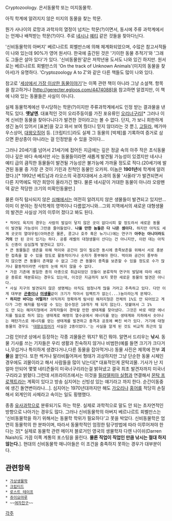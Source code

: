 Cryptozoology. 은서동물학 또는 미지동물학.

아직 학계에 알려지지 않은 미지의 동물을 찾는 학문.

뭔가 사나이의 로망과 과학자의 열정이 넘치는 학문(?)이면서, 동시에 주류 과학계에서는 언제나 배척받는 학문(?)이다. 주로 [[네시]]나 [[예티]] 같은 것들을 찾아다닌다. 

'신비동물학의 아버지' 베르나르트 회벨만스에 의해 체계화되었으며, 수많은 참고서적들이 나와 있는데 90%가 영어 원서다. 한국에 출간된 것은 '기이한 동물 추적기'와 '그래도 그들은 살아 있다'가 있다. '신비동물원'같은 저학년용 도서도 나와 있긴 하지만. 원서로는 베르나르트 회벨만스의 'On the track of Unknown Animals'(미지의 동물을 찾아서)가 유명하다. 'Cryptozoology A to Z'와 같은 다른 책들도 많이 나와 있다.

참고로 '[[세상에서 가장 이상한 동물이야기]]'는 이쪽 관련 책이 아니라 그냥 소설책. 항목을 참고하거나 [http://gerecter.egloos.com/4474088]을 참고하면 알겠지만, 이 책에 나와 있는 동물들은 사실이 아니다.

실제 동물학계에선 무시당하는 학문(?)이지만 주류과학계에서도 인정 받는 결과물을 낸 적도 있다. '''옛날엔'''. 대표적인 것이 오리주둥이를 가진 포유류인 [[오리너구리]][* 그러나 이게 신비한 동물을 찾아다니다가 발견한 것이라고는 볼 수 없다. 단지, 가 보니 희한하게 생긴 놈이 있어서 [표본]을 갖고 와서 보여 줬더니 믿지 않더라는 것 뿐.], [[고릴라]], 메가마우스상어, [[대왕오징어]] 등.
[크립티드]라도 실제 그 동물의 [박제]를 기록하여 증거로 삼으면 환상종이 아니라는 걸 인정받을 수 있을 것이다...

그러나 20세기를 넘어서 21세기에 접어든 지금에는 깊은 정글 속의 아주 작은 초식동물이나 깊은 바다 속에서만 사는 동물들이라면 새롭게 발견될 가능성이 있겠지만 네시나 예티 급의 큼직한 동물들이 발견될 가능성은 불가능에 가까울 정도로 적다.(20세기에 발견된 동물 중 가장 큰 것이 기린과 친척인 동물인 오카피. 이놈은 '''1901년'''에 학계에 알려졌다.)[* 1992년 베트남과 라오스의 국경지대에서 소과의 동물 '사올라'가 발견되면서 다른 지역에도 약간 희망이 올라가긴 했다. 물론 네시같이 거대한 동물이 아니라 오랑펜덱 같은 적당한 크기의 미확인동물만.]

물론 아직 탐사되지 않은 [[심해]]에서는 여전히 알려지지 않은 생물들이 발견되고 있지만...이미 이 분야는 정식학계의 영역이나 다름없거니와...그외 지역에서의 새로운 대형생물의 발견은 사실상 거의 이루어 졌다고 봐도 된다.

 * 적어도 육지의 경우는 사람의 발길이 닿지 않은 곳이 없다시피 할 정도라서 새로운 동물이 발견될 가능성이 그만큼 줄어들었다. '''나올 만한 놈들은 다 나온 셈이다.''' 하지만 아직도 세계 곳곳의 열대우림(아마존은 물론, 콩고나 호주 혹은 뉴기니)에는 연구가 '''아주는 아니더라도 거의''' 안 된 곳이 있기는 하다. 공룡 레벨의 대형생물이 산다는 건 아니지만, 이런 데는 아직도 신종이 심심찮게 발견되고 있다. 
 * 큰 동물들은 생존을 위해 먹이와 공간이 많이 필요한 동시에 종족보존을 위해서 서로 충분한 접촉을 할 수 있을 정도로 활동적이거나 숫자가 풍부해야 한다. 먹이와 공간이 풍부하지 않으면 큰 동물이 존재할 수 없고 그런 큰 동물이 종족을 보존할 수 있을 정도로 수가 많거나 활동적이라면 사람의 눈에 띄지 않을 수 없다. 
 * 가끔 기존에 동일한 종의 아종으로 취급되었던 것들이 분류학적 연구의 발달에 따라 새로운 종류로 재분류되는 경우도 있는데, 이것은 지금까지 보지 못한 새로운 동물의 발견은 아니다. 
 * 사실 지구의 발견되지 않은 생명체는 아직도 엄청나게 많을 거라고 추측하고 있다. 다만 이게 대부분 '''[[곤충]]이나 [[미생물]]'''같이 크기가 작아서 임팩트가 없는(...)놈이라는게 문제다.
 * '''하지만 바다는 어떨까?''' 아직까지 정확하게 탐사된 해저지형은 전체의 1%도 안 되어있고 게다가 그런 해저를 탐사할 수 있는 잠수정은 10개가 채 되지 않는다. 덧붙여서 그 1%도 안 되는 해저지형에서 과학자들이 경악할 만한 생태계를 찾아냈다. 그것은 바로 태양 에너지를 필요로 하지 않는 생태계로 해령의 열수공에서 에너지를 얻는 생태계와 지하에서 솟아나는 메탄가스로 에너지를 얻는 생태계를 발견하고 충격과 공포에 빠진 바가 있다. 거기에 대형동물의 경우도 '[[대왕오징어]]가 사실은 2종이었다.'는 사실을 알게 된 것도 비교척 최근의 일

그럼 인터넷 상에서 등장하는 각종 괴물들은 뭐지? 
뭐긴 뭐야. 알면서 드리우는 '''낚시'''. 
동물 기사를 쓰는 기자들은 우리 생활과 친숙하지 않거나 비범한(예를 들면 크기가 크다거나,무섭거나 특이하게 생겼다거나,다른 동물을 잡아먹거나) 동물 사진은 제목에 전부 '''괴물'''을 붙인다. 또한 썩거나 말라비틀어져서 형태가 괴상하지만 그냥 단순한 동물 시체인 경우에도 괴물이라고 해서 사람들을 많이 낚는다[* 대표적인게 몬탁괴물. 기사가 난 지 얼마 안되어 몇몇 네티즌들이 미국너구리라는걸 밝혀냈고 결국 최초 발견자까지 미국너구리라고 밝혔다.그런데 서프라이즈에서는 이것을 [[필라델피아 실험]]과 연결해서 [[몬탁 프로젝트]]라는 계획이 있다고 방송 심지어는 신빙성 있는 얘기라고 까지 한다. 순간이동중에 생긴 돌연변이라나...]. 심지어는 1970년대까지만 해도 [[가오리]]나 [[홍어]]를 적당히 손질해서 외계인의 사체라고 속이는 일도 횡행했다. 

종종 [[유사과학]]으로 분류되기도 하는 학문. 실제로 과학적으로 말도 안 되는 초자연적인 방향으로 나아가는 경우도 많다. 그러나 신비동물학의 아버지 베르나르트 회벨만스는 '신비동물학을 하기 위해서는 동물학 학위가 필요하다'고 못을 박았다. 신비동물학은 엄연히 동물학의 한 분파이며, 따라서 동물학적인 엄정한 탐구방법에 따라 이루어져야 한다는 것[* 실제로 동물학 관련 메이저 블로거인 영국의 생물학자 다렌 나이쉬(Darren Naish)도 가끔 이쪽 계통의 포스팅을 올린다. '''물론 직업이 직업인 만큼 낚시는 절대 하지 않는다.''']. 현대의 신비동물학 매니아들은 이 조건을 충족하지 못하는 경우가 대부분이다.

== 관련항목 ==
 * [[가상생물학]]
 * [[크립티드]]
 * [[로스트 테이프]]
 * [[쥬이요마루]]
 * ~~[[여자친구]]~~
[[각주]]
